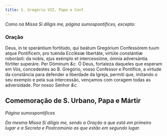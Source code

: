 ```yaml
---
title: S. Gregório VII, Papa e Conf.
---
```


<em>Como na Missa Si díligis me, página sumospontifices, excepto:</em>

### Oração

<div class="grid grid-cols-2 gap-5">
  <span class="text-justify">
    Deus, in te sperántium fortitúdo, qui beátum Gregórium Confessórem tuum
    atque Pontíficem, pro tuénda Ecclésiæ libertáte, virtúte constántiæ
    roborásti: da nobis, ejus exémplo et intercessióne, ómnia adversántia
    fórtiter superáre. Per Dóminum <em>&c.</em>
  </span>
  <span class="text-justify">
    Ó Deus, fortaleza daqueles que esperam em Vós, concedestes ao B. Gregório,
    vosso Confessor e Pontífice, a virtude da constância para defender a
    liberdade da Igreja, permiti que, imitando o seu exemplo e pela sua
    intercessão, vençamos com coragem todas as adversidade. Por nosso Senhor
    <em>&c.</em>
  </span>
</div>

## Comemoração de S. Urbano, Papa e Mártir 

_Página sumospontifices_

<em>
  Da mesma Missa Si díligis me, sendo a Oração a que está em primeiro lugar e a
  Secreta e Postcomúnio as que estão em segundo lugar.
</em>
